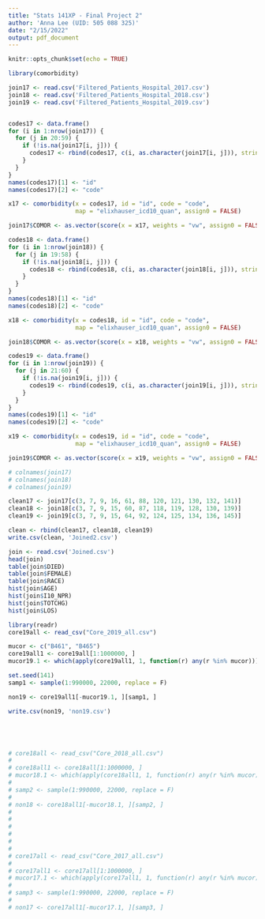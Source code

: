```yaml
---
title: "Stats 141XP - Final Project 2"
author: 'Anna Lee (UID: 505 088 325)'
date: "2/15/2022"
output: pdf_document
---
```


```r
knitr::opts_chunk$set(echo = TRUE)
```

```r
library(comorbidity)

join17 <- read.csv('Filtered_Patients_Hospital_2017.csv')
join18 <- read.csv('Filtered_Patients_Hospital_2018.csv')
join19 <- read.csv('Filtered_Patients_Hospital_2019.csv')


codes17 <- data.frame()
for (i in 1:nrow(join17)) {
  for (j in 20:59) {
    if (!is.na(join17[i, j])) {
      codes17 <- rbind(codes17, c(i, as.character(join17[i, j])), stringsAsFactors = F)
    }
  }
}
names(codes17)[1] <- "id"
names(codes17)[2] <- "code"

x17 <- comorbidity(x = codes17, id = "id", code = "code",
                   map = "elixhauser_icd10_quan", assign0 = FALSE)

join17$COMOR <- as.vector(score(x = x17, weights = "vw", assign0 = FALSE))

codes18 <- data.frame()
for (i in 1:nrow(join18)) {
  for (j in 19:58) {
    if (!is.na(join18[i, j])) {
      codes18 <- rbind(codes18, c(i, as.character(join18[i, j])), stringsAsFactors = F)
    }
  }
}
names(codes18)[1] <- "id"
names(codes18)[2] <- "code"

x18 <- comorbidity(x = codes18, id = "id", code = "code",
                   map = "elixhauser_icd10_quan", assign0 = FALSE)

join18$COMOR <- as.vector(score(x = x18, weights = "vw", assign0 = FALSE))

codes19 <- data.frame()
for (i in 1:nrow(join19)) {
  for (j in 21:60) {
    if (!is.na(join19[i, j])) {
      codes19 <- rbind(codes19, c(i, as.character(join19[i, j])), stringsAsFactors = F)
    }
  }
}
names(codes19)[1] <- "id"
names(codes19)[2] <- "code"

x19 <- comorbidity(x = codes19, id = "id", code = "code",
                   map = "elixhauser_icd10_quan", assign0 = FALSE)

join19$COMOR <- as.vector(score(x = x19, weights = "vw", assign0 = FALSE))

# colnames(join17)
# colnames(join18)
# colnames(join19)

clean17 <- join17[c(3, 7, 9, 16, 61, 88, 120, 121, 130, 132, 141)]
clean18 <- join18[c(3, 7, 9, 15, 60, 87, 118, 119, 128, 130, 139)]
clean19 <- join19[c(3, 7, 9, 15, 64, 92, 124, 125, 134, 136, 145)]

clean <- rbind(clean17, clean18, clean19)
write.csv(clean, 'Joined2.csv')
```

```r
join <- read.csv('Joined.csv')
head(join)
table(join$DIED)
table(join$FEMALE)
table(join$RACE)
hist(join$AGE)
hist(join$I10_NPR)
hist(join$TOTCHG)
hist(join$LOS)
```

```r
library(readr)
core19all <- read_csv("Core_2019_all.csv")

mucor <- c("B461", "B465")
core19all1 <- core19all[1:1000000, ]
mucor19.1 <- which(apply(core19all1, 1, function(r) any(r %in% mucor)))

set.seed(141)
samp1 <- sample(1:990000, 22000, replace = F)

non19 <- core19all1[-mucor19.1, ][samp1, ]

write.csv(non19, 'non19.csv')





# core18all <- read_csv("Core_2018_all.csv")
# 
# core18all1 <- core18all[1:1000000, ]
# mucor18.1 <- which(apply(core18all1, 1, function(r) any(r %in% mucor)))
# 
# samp2 <- sample(1:990000, 22000, replace = F)
# 
# non18 <- core18all1[-mucor18.1, ][samp2, ]
# 
# 
# 
# 
# 
# 
# core17all <- read_csv("Core_2017_all.csv")
# 
# core17all1 <- core17all[1:1000000, ]
# mucor17.1 <- which(apply(core17all1, 1, function(r) any(r %in% mucor)))
# 
# samp3 <- sample(1:990000, 22000, replace = F)
# 
# non17 <- core17all1[-mucor17.1, ][samp3, ]
```